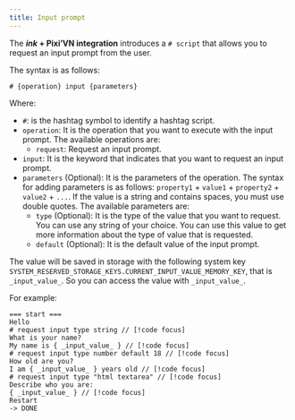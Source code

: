 ```yaml
---
title: Input prompt
---
```


The **_ink_ + Pixi’VN integration** introduces a `# script` that allows you to request an <DynamicLink href="/start/input">input prompt</DynamicLink> from the user.

The syntax is as follows:

`# {operation} input {parameters}`

Where:

- `#`: is the hashtag symbol to identify a hashtag script.
- `operation`: It is the operation that you want to execute with the input prompt. The available operations are:
  - `request`: Request an input prompt.
- `input`: It is the keyword that indicates that you want to request an input prompt.
- `parameters` (Optional): It is the parameters of the operation. The syntax for adding parameters is as follows: `property1` + `value1` + `property2` + `value2` + `...`. If the value is a string and contains spaces, you must use double quotes.
  The available parameters are:
  - `type` (Optional): It is the type of the value that you want to request. You can use any string of your choice. You can use this value to get more information about the type of value that is requested.
  - `default` (Optional): It is the default value of the input prompt.

The value will be saved in storage with the following system key `SYSTEM_RESERVED_STORAGE_KEYS.CURRENT_INPUT_VALUE_MEMORY_KEY`, that is `_input_value_`. So you can access the value with `_input_value_`.

For example:

```ink
=== start ===
Hello
# request input type string // [!code focus]
What is your name?
My name is { _input_value_ } // [!code focus]
# request input type number default 18 // [!code focus]
How old are you?
I am { _input_value_ } years old // [!code focus]
# request input type "html textarea" // [!code focus]
Describe who you are:
{ _input_value_ } // [!code focus]
Restart
-> DONE
```

<Sandbox
  template="fvg9l6"
  entry="/src/ink/start.ink"
/>
